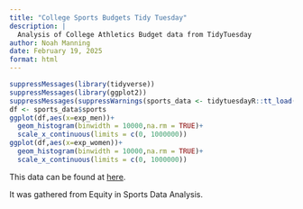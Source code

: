 ```yaml
---
title: "College Sports Budgets Tidy Tuesday"
description: |
  Analysis of College Athletics Budget data from TidyTuesday
author: Noah Manning
date: February 19, 2025
format: html
---
```


```r
suppressMessages(library(tidyverse))
suppressMessages(library(ggplot2))
suppressMessages(suppressWarnings(sports_data <- tidytuesdayR::tt_load('2022-03-29')))
df <- sports_data$sports
ggplot(df,aes(x=exp_men))+
  geom_histogram(binwidth = 10000,na.rm = TRUE)+
  scale_x_continuous(limits = c(0, 1000000))
ggplot(df,aes(x=exp_women))+
  geom_histogram(binwidth = 10000,na.rm = TRUE)+
  scale_x_continuous(limits = c(0, 1000000))
```

This data can be found at [here](https://github.com/rfordatascience/tidytuesday/tree/main/data/2022/2022-03-29).

It was gathered from Equity in Sports Data Analysis.
